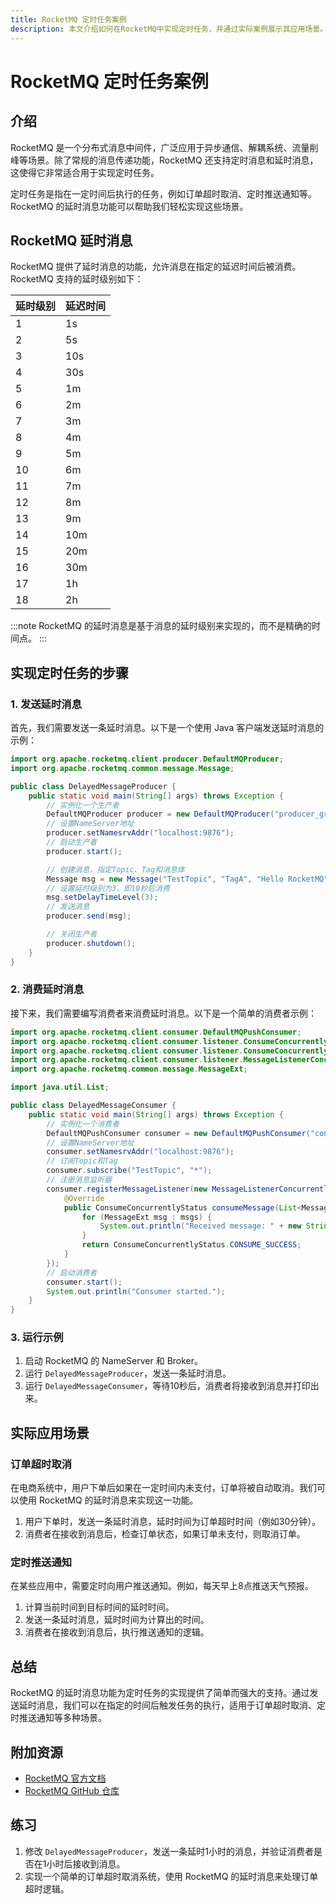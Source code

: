 ```yaml
---
title: RocketMQ 定时任务案例
description: 本文介绍如何在RocketMQ中实现定时任务，并通过实际案例展示其应用场景。
---
```


# RocketMQ 定时任务案例

## 介绍

RocketMQ 是一个分布式消息中间件，广泛应用于异步通信、解耦系统、流量削峰等场景。除了常规的消息传递功能，RocketMQ 还支持定时消息和延时消息，这使得它非常适合用于实现定时任务。

定时任务是指在一定时间后执行的任务，例如订单超时取消、定时推送通知等。RocketMQ 的延时消息功能可以帮助我们轻松实现这些场景。

## RocketMQ 延时消息

RocketMQ 提供了延时消息的功能，允许消息在指定的延迟时间后被消费。RocketMQ 支持的延时级别如下：

| 延时级别 | 延迟时间 |
|----------|----------|
| 1        | 1s       |
| 2        | 5s       |
| 3        | 10s      |
| 4        | 30s      |
| 5        | 1m       |
| 6        | 2m       |
| 7        | 3m       |
| 8        | 4m       |
| 9        | 5m       |
| 10       | 6m       |
| 11       | 7m       |
| 12       | 8m       |
| 13       | 9m       |
| 14       | 10m      |
| 15       | 20m      |
| 16       | 30m      |
| 17       | 1h       |
| 18       | 2h       |

:::note
RocketMQ 的延时消息是基于消息的延时级别来实现的，而不是精确的时间点。
:::

## 实现定时任务的步骤

### 1. 发送延时消息

首先，我们需要发送一条延时消息。以下是一个使用 Java 客户端发送延时消息的示例：

```java
import org.apache.rocketmq.client.producer.DefaultMQProducer;
import org.apache.rocketmq.common.message.Message;

public class DelayedMessageProducer {
    public static void main(String[] args) throws Exception {
        // 实例化一个生产者
        DefaultMQProducer producer = new DefaultMQProducer("producer_group");
        // 设置NameServer地址
        producer.setNamesrvAddr("localhost:9876");
        // 启动生产者
        producer.start();

        // 创建消息，指定Topic、Tag和消息体
        Message msg = new Message("TestTopic", "TagA", "Hello RocketMQ".getBytes());
        // 设置延时级别为3，即10秒后消费
        msg.setDelayTimeLevel(3);
        // 发送消息
        producer.send(msg);

        // 关闭生产者
        producer.shutdown();
    }
}
```

### 2. 消费延时消息

接下来，我们需要编写消费者来消费延时消息。以下是一个简单的消费者示例：

```java
import org.apache.rocketmq.client.consumer.DefaultMQPushConsumer;
import org.apache.rocketmq.client.consumer.listener.ConsumeConcurrentlyContext;
import org.apache.rocketmq.client.consumer.listener.ConsumeConcurrentlyStatus;
import org.apache.rocketmq.client.consumer.listener.MessageListenerConcurrently;
import org.apache.rocketmq.common.message.MessageExt;

import java.util.List;

public class DelayedMessageConsumer {
    public static void main(String[] args) throws Exception {
        // 实例化一个消费者
        DefaultMQPushConsumer consumer = new DefaultMQPushConsumer("consumer_group");
        // 设置NameServer地址
        consumer.setNamesrvAddr("localhost:9876");
        // 订阅Topic和Tag
        consumer.subscribe("TestTopic", "*");
        // 注册消息监听器
        consumer.registerMessageListener(new MessageListenerConcurrently() {
            @Override
            public ConsumeConcurrentlyStatus consumeMessage(List<MessageExt> msgs, ConsumeConcurrentlyContext context) {
                for (MessageExt msg : msgs) {
                    System.out.println("Received message: " + new String(msg.getBody()));
                }
                return ConsumeConcurrentlyStatus.CONSUME_SUCCESS;
            }
        });
        // 启动消费者
        consumer.start();
        System.out.println("Consumer started.");
    }
}
```

### 3. 运行示例

1. 启动 RocketMQ 的 NameServer 和 Broker。
2. 运行 `DelayedMessageProducer`，发送一条延时消息。
3. 运行 `DelayedMessageConsumer`，等待10秒后，消费者将接收到消息并打印出来。

## 实际应用场景

### 订单超时取消

在电商系统中，用户下单后如果在一定时间内未支付，订单将被自动取消。我们可以使用 RocketMQ 的延时消息来实现这一功能。

1. 用户下单时，发送一条延时消息，延时时间为订单超时时间（例如30分钟）。
2. 消费者在接收到消息后，检查订单状态，如果订单未支付，则取消订单。

### 定时推送通知

在某些应用中，需要定时向用户推送通知。例如，每天早上8点推送天气预报。

1. 计算当前时间到目标时间的延时时间。
2. 发送一条延时消息，延时时间为计算出的时间。
3. 消费者在接收到消息后，执行推送通知的逻辑。

## 总结

RocketMQ 的延时消息功能为定时任务的实现提供了简单而强大的支持。通过发送延时消息，我们可以在指定的时间后触发任务的执行，适用于订单超时取消、定时推送通知等多种场景。

## 附加资源

- [RocketMQ 官方文档](https://rocketmq.apache.org/docs/)
- [RocketMQ GitHub 仓库](https://github.com/apache/rocketmq)

## 练习

1. 修改 `DelayedMessageProducer`，发送一条延时1小时的消息，并验证消费者是否在1小时后接收到消息。
2. 实现一个简单的订单超时取消系统，使用 RocketMQ 的延时消息来处理订单超时逻辑。
